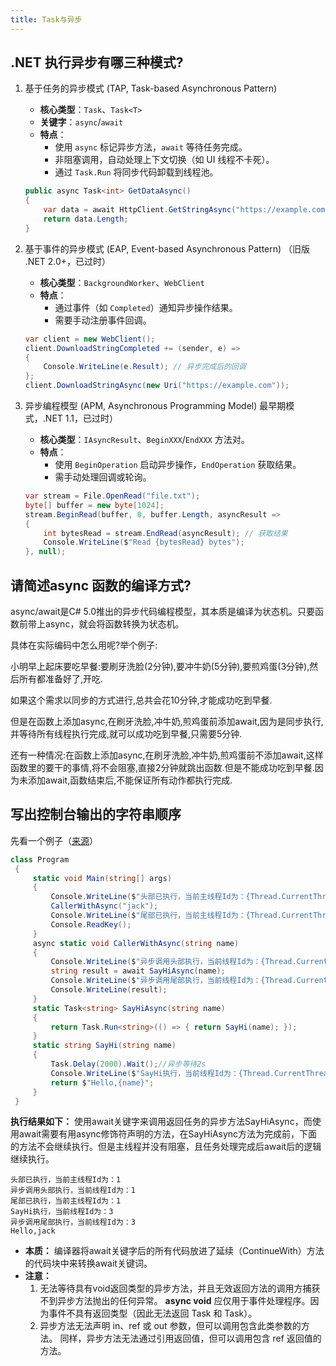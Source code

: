 ```yaml
---
title: Task与异步
---
```


## .NET 执行异步有哪三种模式?

1. 基于任务的异步模式 (TAP, Task-based Asynchronous Pattern)

   - **核心类型**：`Task`、`Task<T>`
   - **关键字**：`async`/`await`
   - **特点**：
     - 使用 `async` 标记异步方法，`await` 等待任务完成。
     - 非阻塞调用，自动处理上下文切换（如 UI 线程不卡死）。
     - 通过 `Task.Run` 将同步代码卸载到线程池。

   ```csharp
   public async Task<int> GetDataAsync()
   {
       var data = await HttpClient.GetStringAsync("https://example.com");
       return data.Length;
   }
   ```

2. 基于事件的异步模式 (EAP, Event-based Asynchronous Pattern)
   （旧版 .NET 2.0+，已过时）

   - **核心类型**：`BackgroundWorker`、`WebClient`
   - **特点**：
     - 通过事件（如 `Completed`）通知异步操作结果。
     - 需要手动注册事件回调。

   ```csharp
   var client = new WebClient();
   client.DownloadStringCompleted += (sender, e) => 
   {
       Console.WriteLine(e.Result); // 异步完成后的回调
   };
   client.DownloadStringAsync(new Uri("https://example.com"));
   ```

3. 异步编程模型 (APM, Asynchronous Programming Model) 
   最早期模式，.NET 1.1，已过时）

   - **核心类型**：`IAsyncResult`、`BeginXXX`/`EndXXX` 方法对。
   - **特点**：
     - 使用 `BeginOperation` 启动异步操作，`EndOperation` 获取结果。
     - 需手动处理回调或轮询。

   ```csharp
   var stream = File.OpenRead("file.txt");
   byte[] buffer = new byte[1024];
   stream.BeginRead(buffer, 0, buffer.Length, asyncResult => 
   {
       int bytesRead = stream.EndRead(asyncResult); // 获取结果
       Console.WriteLine($"Read {bytesRead} bytes");
   }, null);
   ```

## 请简述async 函数的编译方式?

async/await是C# 5.0推出的异步代码编程模型，其本质是编译为状态机。只要函数前带上async，就会将函数转换为状态机。

具体在实际编码中怎么用呢?举个例子:

小明早上起床要吃早餐:要刷牙洗脸(2分钟),要冲牛奶(5分钟),要煎鸡蛋(3分钟),然后所有都准备好了,开吃.

如果这个需求以同步的方式进行,总共会花10分钟,才能成功吃到早餐.

但是在函数上添加async,在刷牙洗脸,冲牛奶,煎鸡蛋前添加await,因为是同步执行,并等待所有线程执行完成,就可以成功吃到早餐,只需要5分钟.

还有一种情况:在函数上添加async,在刷牙洗脸,冲牛奶,煎鸡蛋前不添加await,这样函数里的要干的事情,将不会阻塞,直接2分钟就跳出函数.但是不能成功吃到早餐.因为未添加await,函数结束后,不能保证所有动作都执行完成.

## 写出控制台输出的字符串顺序

先看一个例子（[来源](https://www.cnblogs.com/jonins/p/9558275.html)）

```csharp
class Program
 {
     static void Main(string[] args)
     {
         Console.WriteLine($"头部已执行，当前主线程Id为：{Thread.CurrentThread.ManagedThreadId}");
         CallerWithAsync("jack");
         Console.WriteLine($"尾部已执行，当前主线程Id为：{Thread.CurrentThread.ManagedThreadId}");
         Console.ReadKey();
     }
     async static void CallerWithAsync(string name)
     {
         Console.WriteLine($"异步调用头部执行，当前线程Id为：{Thread.CurrentThread.ManagedThreadId}");
         string result = await SayHiAsync(name);
         Console.WriteLine($"异步调用尾部执行，当前线程Id为：{Thread.CurrentThread.ManagedThreadId}");
         Console.WriteLine(result);
     }
     static Task<string> SayHiAsync(string name)
     {
         return Task.Run<string>(() => { return SayHi(name); });
     }
     static string SayHi(string name)
     {
         Task.Delay(2000).Wait();//异步等待2s
         Console.WriteLine($"SayHi执行，当前线程Id为：{Thread.CurrentThread.ManagedThreadId}");
         return $"Hello,{name}";
     }
 }
```

**执行结果如下：** 使用await关键字来调用返回任务的异步方法SayHiAsync，而使用await需要有用async修饰符声明的方法，在SayHiAsync方法为完成前，下面的方法不会继续执行。但是主线程并没有阻塞，且任务处理完成后await后的逻辑继续执行。

```
头部已执行，当前主线程Id为：1
异步调用头部执行，当前线程Id为：1
尾部已执行，当前主线程Id为：1
SayHi执行，当前线程Id为：3
异步调用尾部执行，当前线程Id为：3
Hello,jack
```

- **本质：** 编译器将await关键字后的所有代码放进了延续（ContinueWith）方法的代码块中来转换await关键词。
- **注意：**
  1. 无法等待具有void返回类型的异步方法，并且无效返回方法的调用方捕获不到异步方法抛出的任何异常。
     **async void** 应仅用于事件处理程序。因为事件不具有返回类型（因此无法返回 Task 和 Task）。
  2. 异步方法无法声明 in、ref 或 out 参数，但可以调用包含此类参数的方法。 同样，异步方法无法通过引用返回值，但可以调用包含 ref 返回值的方法。

